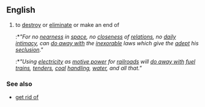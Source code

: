 ==English==
{{idiom2}}
#{{idiom}} to [[destroy]] or [[eliminate]] or make an end of
#:*''"For no [[nearness]] in [[space]], no [[closeness]] of [[relation]]s, no [[daily]] [[intimacy]], can [[do away with]] the [[inexorable]] laws which give the [[adept]] his [[seclusion]]."''
#:*''"Using [[electricity]] as [[motive power]] for [[railroad]]s will [[do away with]] [[fuel]] [[train]]s, [[tenders]], [[coal]] [[handling]], [[water]], and all that."''

===See also===
*[[get rid of]]